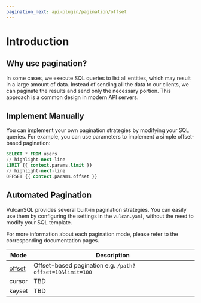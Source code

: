 ```yaml
---
pagination_next: api-plugin/pagination/offset
---
```


# Introduction
## Why use pagination?

In some cases, we execute SQL queries to list all entities, which may result in a large amount of data. Instead of sending all the data to our clients, we can paginate the results and send only the necessary portion. This approach is a common design in modern API servers.

## Implement Manually

You can implement your own pagination strategies by modifying your SQL queries. For example, you can use parameters to implement a simple offset-based pagination:

```sql
SELECT * FROM users
// highlight-next-line
LIMIT {{ context.params.limit }}
// highlight-next-line
OFFSET {{ context.params.offset }}
```

## Automated Pagination
VulcanSQL provides several built-in pagination strategies. You can easily use them by configuring the settings in the `vulcan.yaml`, without the need to modify your SQL template.

For more information about each pagination mode, please refer to the corresponding documentation pages.

| Mode                          | Description                                            |
| ----------------------------- | ------------------------------------------------------ |
| [offset](./pagination/offset) | Offset-based pagination e.g. `/path?offset=10&limit=100` |
| cursor                        | TBD                                                    |
| keyset                        | TBD                                                    |
